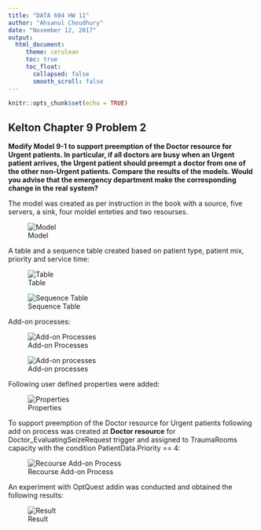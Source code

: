 ---
title: "DATA 604 HW 11"
author: "Ahsanul Choudhury"
date: "November 12, 2017"
output:
  html_document:
     theme: cerulean
     toc: true
     toc_float:
       collapsed: false
       smooth_scroll: false
---

```{r setup, include=FALSE}
knitr::opts_chunk$set(echo = TRUE)
```

## Kelton Chapter 9 Problem 2

**Modify Model 9-1 to support preemption of the Doctor resource for Urgent patients. In particular, if all doctors are busy when an Urgent patient arrives, the Urgent patient should preempt a doctor from one of the other non-Urgent patients. Compare the results of the models. Would you advise that the emergency department make the corresponding change in the real system?**


The model was created as per instruction in the book with a source, five servers, a sink, four moldel enteties and two resourses.

![Model](https://github.com/choudhury1023/DATA-604/raw/master/Week_11/model.png)

A table and a sequence table created based on patient type, patient mix, priority and service time:

![Table](https://github.com/choudhury1023/DATA-604/raw/master/Week_11/table.png)

![Sequence Table](https://github.com/choudhury1023/DATA-604/raw/master/Week_11/SequenceTable.png)

Add-on processes:

![Add-on Processes](https://github.com/choudhury1023/DATA-604/raw/master/Week_11/AddOn1.png)

![Add-on processes](https://github.com/choudhury1023/DATA-604/raw/master/Week_11/AddOn2.png)

Following user defined properties were added:

![Properties](https://github.com/choudhury1023/DATA-604/raw/master/Week_11/properties.png)

To support preemption of the Doctor resource for Urgent patients following add on process was created at **Doctor resource** for Doctor_EvaluatingSeizeRequest trigger and assigned to TraumaRooms capacity with the condition PatientData.Priority == 4:

![Recourse Add-on Process](https://github.com/choudhury1023/DATA-604/raw/master/Week_11/ResourceRequest.png)

An experiment with OptQuest addin was conducted and obtained the following results:

![Result](https://github.com/choudhury1023/DATA-604/raw/master/Week_11/Results.png)





